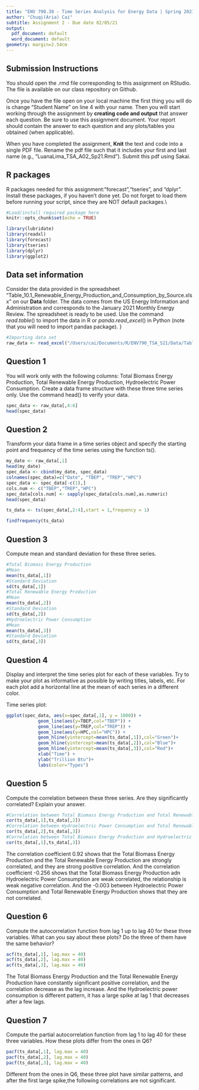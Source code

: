 ```yaml
---
title: "ENV 790.30 - Time Series Analysis for Energy Data | Spring 2021"
author: "Chuqi(Aria) Cai"
subtitle: Assignment 2 - Due date 02/05/21
output:
  pdf_document: default
  word_document: default
geometry: margin=2.54cm
---
```


## Submission Instructions

You should open the .rmd file corresponding to this assignment on RStudio. The file is available on our class repository on Github.   

Once you have the file open on your local machine the first thing you will do is change "Student Name" on line 4 with your name. 
Then you will start working through the assignment by  **creating code and output** that answer each question. Be sure to use this assignment document. Your report should contain the answer to each question and any plots/tables you obtained (when applicable).

When you have completed the assignment, **Knit** the text and code into a single PDF file. Rename the pdf file such that it includes your first and last name (e.g., "LuanaLima_TSA_A02_Sp21.Rmd"). Submit this pdf using Sakai. 

## R packages

R packages needed for this assignment:"forecast","tseries", and "dplyr". Install these packages, if you haven't done yet. Do not forget to load them before running your script, since they are NOT default packages.\\

```r
#Load/install required package here
knitr::opts_chunk$set(echo = TRUE) 
```

```r
library(lubridate)
library(readxl)
library(forecast)
library(tseries)
library(dplyr)
library(ggplot2)
```


## Data set information  

Consider the data provided in the spreadsheet "Table_10.1_Renewable_Energy_Production_and_Consumption_by_Source.xlsx" on our **Data** folder. The data comes from the US Energy Information and Administration and corresponds to the January 2021 Monthly Energy Review. The spreadsheet is ready to be used. Use the command $read.table()$ to import the data in R or $panda.read\_excel()$ in Python (note that you will need to import pandas package). }

```r
#Importing data set
raw_data <- read_excel("/Users/cai/Documents/R/ENV790_TSA_S21/Data/Table_10.1_Renewable_Energy_Production_and_Consumption_by_Source.xlsx",skip=10)
```


## Question 1
You will work only with the following columns: Total Biomass Energy Production, Total Renewable Energy Production, Hydroelectric Power Consumption. Create a data frame structure with these three time series only. Use the command head() to verify your data.
```r
spec_data <- raw_data[,4:6]
head(spec_data)
```

## Question 2
Transform your data frame in a time series object and specify the starting point and frequency of the time series using the function ts().
```r
my_date <- raw_data[,1]
head(my_date)
spec_data <- cbind(my_date, spec_data)
colnames(spec_data)=c("Date", "TBEP", "TREP","HPC")
spec_data <- spec_data[-c(1),]
cols.num <- c("TBEP","TREP","HPC")
spec_data[cols.num] <- sapply(spec_data[cols.num],as.numeric)
head(spec_data)

ts_data <- ts(spec_data[,2:4],start = 1,frequency = 1)

findfrequency(ts_data)
```


## Question 3
Compute mean and standard deviation for these three series.
```r
#Total Biomass Energy Production
#Mean
mean(ts_data[,1])
#Standard Deviation
sd(ts_data[,1])
#Total Renewable Energy Production
#Mean
mean(ts_data[,2])
#Standard Deviation
sd(ts_data[,2])
#Hydroelectric Power Consumption
#Mean
mean(ts_data[,3])
#Standard Deviation
sd(ts_data[,3])
```

## Question 4
Display and interpret the time series plot for each of these variables. Try to make your plot as informative as possible by writing titles, labels, etc. For each plot add a horizontal line at the mean of each series in a different color.

Time series plot:
```r
ggplot(spec_data, aes(x=spec_data[,1], y = 1000)) +
            geom_line(aes(y=TBEP,col="TBEP")) +
            geom_line(aes(y=TREP,col="TREP")) +
            geom_line(aes(y=HPC,col="HPC")) +  
            geom_hline(yintercept=mean(ts_data[,1]),col="Green")+
            geom_hline(yintercept=mean(ts_data[,2]),col="Blue")+
            geom_hline(yintercept=mean(ts_data[,3]),col="Red")+
            xlab("Time") +
            ylab("Trillion Btu")+
            labs(color="Types")
```


## Question 5
Compute the correlation between these three series. Are they significantly correlated? Explain your answer.

```r
#Correlation between Total Biomass Energy Production and Total Renewable Energy Production
cor(ts_data[,1],ts_data[,2])
#Correlation between Hydroelectric Power Consumption and Total Renewable Energy Production
cor(ts_data[,2],ts_data[,3])
#Correlation between Total Biomass Energy Production and Hydroelectric Power Consumption
cor(ts_data[,1],ts_data[,3])
```
The correlation coefficient 0.92 shows that the Total Biomass Energy Production and the Total Renewable Energy Production are strongly correlated, and they are strong positive correlation. And the correlation coefficient -0.256 shows that the Total Biomass Energy Production adn Hydroelectric Power Consumption are weak correlated, the relationship is weak negative correlation. And the -0.003 between Hydroelectric Power Consumption and Total Renewable Energy Production shows that they are not correlated.

## Question 6
Compute the autocorrelation function from lag 1 up to lag 40 for these three variables. What can you say about these plots? Do the three of them have the same behavior?
```r
acf(ts_data[,1], lag.max = 40)
acf(ts_data[,2], lag.max = 40)
acf(ts_data[,3], lag.max = 40)

```
The Total Biomass Energy Production and the Total Renewable Energy Production have constantly significant positive correlation, and the correlation decrease as the lag increase. And the Hydroelectric power consumption is different pattern, it has a large spike at lag 1 that decreases after a few lags.


## Question 7
Compute the partial autocorrelation function from lag 1 to lag 40 for these three variables. How these plots differ from the ones in Q6?
```r
pacf(ts_data[,1], lag.max = 40)
pacf(ts_data[,2], lag.max = 40)
pacf(ts_data[,3], lag.max = 40)
```

Different from the ones in Q6, these three plot have similar patterns, and after the first large spike,the following correlations are not significant. 
